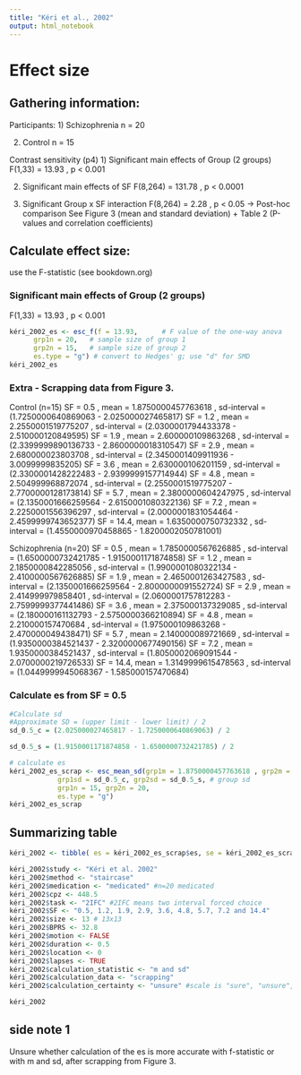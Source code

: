 ```yaml
---
title: "Kéri et al., 2002"
output: html_notebook
---
```


# Effect size

## Gathering information:

Participants: 
1) Schizophrenia
  n = 20

2) Control
  n = 15


Contrast sensitivity (p4)
1) Significant main effects of Group (2 groups)
  F(1,33) = 13.93 , p < 0.001

2) Significant main effects of SF
  F(8,264) = 131.78 , p < 0.0001

3) Significant Group x SF interaction
  F(8,264) = 2.28 , p < 0.05
  -> Post-hoc comparison
  See Figure 3 (mean and standard deviation) + 
  Table 2 (P-values and correlation coefficients)
  

## Calculate effect size:
  use the F-statistic (see bookdown.org)
  
### Significant main effects of Group (2 groups)
  F(1,33) = 13.93 , p < 0.001
```r
kéri_2002_es <- esc_f(f = 13.93,      # F value of the one-way anova
      grp1n = 20,   # sample size of group 1 
      grp2n = 15,   # sample size of group 2
      es.type = "g") # convert to Hedges' g; use "d" for SMD
kéri_2002_es
```

### Extra - Scrapping data from Figure 3.
Control (n=15)
SF = 0.5 , mean = 1.8750000457763618 , sd-interval = (1.7250000640869063 - 2.025000027465817)
SF = 1.2 , mean = 2.2550001519775207 , sd-interval = (2.0300001794433378 - 2.510000120849595)
SF = 1.9 , mean = 2.600000109863268  , sd-interval = (2.3399999890136733 - 2.8600000018310547)
SF = 2.9 , mean = 2.680000023803708  , sd-interval = (2.3450001409911936 - 3.0099999835205)
SF = 3.6 , mean = 2.630000106201159  , sd-interval = (2.3300001428222483 - 2.9399999157714944)
SF = 4.8 , mean = 2.504999968872074  , sd-interval = (2.2550001519775207 - 2.7700000128173814)
SF = 5.7 , mean = 2.3800000604247975 , sd-interval = (2.1350001666259564 - 2.6150001080322136)
SF = 7.2 , mean = 2.2250001556396297 , sd-interval = (2.0000001831054464 - 2.4599999743652377)
SF = 14.4, mean = 1.6350000750732332 , sd-interval = (1.4550000970458865 - 1.8200002050781001)

Schizophrenia (n=20)
SF = 0.5 , mean = 1.7850000567626885 , sd-interval = (1.6500000732421785 - 1.9150001171874858)
SF = 1.2 , mean = 2.1850000842285056 , sd-interval = (1.9900001080322134 - 2.4100000567626885)
SF = 1.9 , mean = 2.4650001263427583 , sd-interval = (2.1350001666259564 - 2.8000000091552724)
SF = 2.9 , mean = 2.414999979858401  , sd-interval = (2.0600001757812283 - 2.7599999377441486)
SF = 3.6 , mean = 2.375000137329085  , sd-interval = (2.180000161132793 - 2.5750000366210894)
SF = 4.8 , mean = 2.210000157470684  , sd-interval = (1.975000109863268 - 2.470000049438471)
SF = 5.7 , mean = 2.140000089721669  , sd-interval = (1.9350000384521437 - 2.3200000677490156)
SF = 7.2 , mean = 1.9350000384521437 , sd-interval = (1.8050002069091544 - 2.0700000219726533)
SF = 14.4, mean = 1.3149999615478563 , sd-interval = (1.0449999945068367 - 1.585000157470684)


### Calculate es from SF = 0.5
```r
#Calculate sd
#Approximate SD = (upper limit - lower limit) / 2
sd_0.5_c = (2.025000027465817 - 1.7250000640869063) / 2

sd_0.5_s = (1.9150001171874858 - 1.6500000732421785) / 2

# calculate es
kéri_2002_es_scrap <- esc_mean_sd(grp1m = 1.8750000457763618 , grp2m = 1.7850000567626885,  # group mean
            grp1sd = sd_0.5_c, grp2sd = sd_0.5_s, # group sd
            grp1n = 15, grp2n = 20, 
            es.type = "g")
kéri_2002_es_scrap 

```


## Summarizing table

```r
kéri_2002 <- tibble( es = kéri_2002_es_scrap$es, se = kéri_2002_es_scrap$se ) 

kéri_2002$study <- "Kéri et al. 2002"
kéri_2002$method <- "staircase"  
kéri_2002$medication <- "medicated" #n=20 medicated
kéri_2002$cpz <- 448.5  
kéri_2002$task <- "2IFC" #2IFC means two interval forced choice
kéri_2002$SF <- "0.5, 1.2, 1.9, 2.9, 3.6, 4.8, 5.7, 7.2 and 14.4"
kéri_2002$size <- 13 # 13x13
kéri_2002$BPRS <- 32.8
kéri_2002$motion <- FALSE 
kéri_2002$duration <- 0.5 
kéri_2002$location <- 0 
kéri_2002$lapses <- TRUE
kéri_2002$calculation_statistic <- "m and sd" 
kéri_2002$calculation_data <- "scrapping" 
kéri_2002$calculation_certainty <- "unsure" #scale is "sure", "unsure", "very unsure"

kéri_2002
```

## side note 1
Unsure whether calculation of the es is more accurate with f-statistic or with m and sd, after scrapping from Figure 3.


